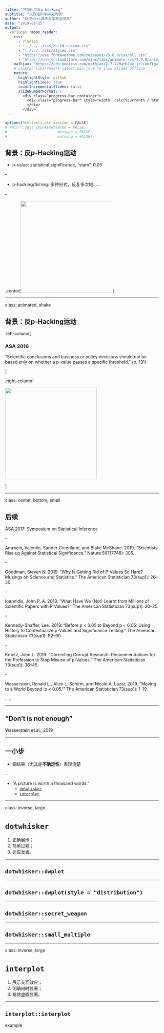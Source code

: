 ```yaml
---
title: "可视化与反p-hacking"
subtitle: "以政治科学研究为例"
author: "胡悦<br>清华大学政治学系"
date: "2019-05-25"
output:
  xaringan::moon_reader:
    css: 
      - rladies
      - "../../../css/zh-CN_custom.css"
      - "../../../css/styles.css"
      - "https://use.fontawesome.com/releases/v5.6.0/css/all.css"
      - "https://cdnjs.cloudflare.com/ajax/libs/animate.css/3.7.0/animate.min.css"
    mathjax: "https://cdn.bootcss.com/mathjax/2.7.1/MathJax.js?config=TeX-MML-AM_HTMLorMML"
    # chakra: libs/remark-latest.min.js # to show slides offline
    nature:
      highlightStyle: github
      highlightLines: true
      countIncrementalSlides: false
      slideNumberFormat: |
        <div class="progress-bar-container">
          <div class="progress-bar" style="width: calc(%current% / %total% * 100%);">
          </div>
        </div>`
---
```



```r
options(htmltools.dir.version = FALSE)
# knitr::opts_chunk$set(echo = FALSE,
#                       message = FALSE,
#                       warning = FALSE)
```


## 背景：反p-Hacking运动

* p-value: statistical significance, "stars", 0.05

--

* p-hacking/fishing: 多种形式，反复多次地……

--

.center[<img src="image/p-worship.gif" height = 300 />]

---

class: animated, shake

## 背景：反p-Hacking运动

.left-column[

### ASA 2016
"Scientific conclusions and business or policy decisions
should not be based only on whether a p-value passes
a specific threshold." (p. 131)

]


.right-column[

<img src="image/p-crash.jpg" height = 300 />

]


---

class: center, bottom, small

## 后续

ASA 2017: Symposium on Statistical Inference

--

Amrhein, Valentin, Sander Greenland, and Blake McShane. 2019. “Scientists Rise up Against Statistical Significance.” Nature 567(7748): 305.

--

Goodman, Steven N. 2019. “Why Is Getting Rid of P-Values So Hard? Musings on Science and Statistics.” The American Statistician 73(sup1): 26–30.

--

Ioannidis, John P. A. 2019. “What Have We (Not) Learnt from Millions of Scientific Papers with P Values?” The American Statistician 73(sup1): 20–25.

--

Kennedy-Shaffer, Lee. 2019. “Before p < 0.05 to Beyond p < 0.05: Using History to Contextualize p-Values and Significance Testing.” The American Statistician 73(sup1): 82–90.

--

Kmetz, John L. 2019. “Correcting Corrupt Research: Recommendations for the Profession to Stop Misuse of p-Values.” The American Statistician 73(sup1): 36–45.

--

Wasserstein, Ronald L., Allen L. Schirm, and Nicole A. Lazar. 2019. “Moving to a World Beyond ‘p < 0.05.’” The American Statistician 73(sup1): 1–19.

......

---

## "Don't is not enough"

Wasserstein et.al., 2019

---

## 一小步

* 把结果（尤其是**不确定性**）表现清楚

--

* "A picture is worth a thousand words."
    + [`dotwhisker`](https://cran.r-project.org/web/packages/dotwhisker/vignettes/dotwhisker-vignette.html)
    + [`interplot`](https://cran.r-project.org/web/packages/interplot/vignettes/interplot-vignette.html)
    
---

class: inverse, large

# `dotwhisker`

1. 正确展示；
1. 简单过程；
1. 适应发表。

---

## `dotwhisker::dwplot`

---

## `dotwhisker::dwplot(style = "distribution")`

---

## `dotwhisker::secret_weapon`

---

## `dotwhisker::small_multiple`

---

class: inverse, large

# `interplot`

1. 展示交互效应；
1. 明确何时显著；
1. 排除虚假显著。

---
## `interplot::interplot`

example